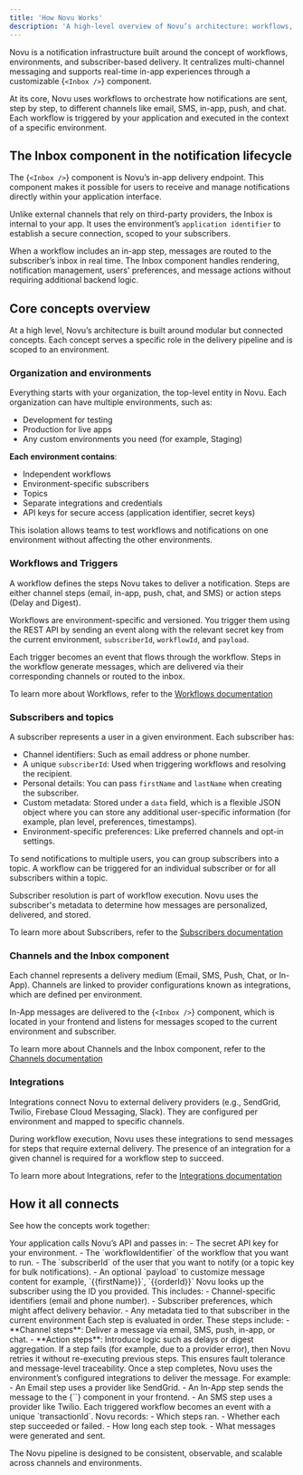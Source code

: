 ```yaml
---
title: 'How Novu Works'
description: 'A high-level overview of Novu’s architecture: workflows, triggers, subscribers, and environments, and how they connect to support in-app and external channels.'
---
```



Novu is a notification infrastructure built around the concept of workflows, environments, and subscriber-based delivery. It centralizes multi-channel messaging and supports real-time in-app experiences through a customizable <Method href="/platform/inbox/react/components/inbox">{`<Inbox />`}</Method> component.

At its core, Novu uses workflows to orchestrate how notifications are sent, step by step, to different channels like email, SMS, in-app, push, and chat. Each workflow is triggered by your application and executed in the context of a specific environment.

## The Inbox component in the notification lifecycle

The <Method href="/platform/inbox/react/components/inbox">{`<Inbox />`}</Method> component is Novu’s in-app delivery endpoint. This component makes it possible for users to receive and manage notifications directly within your application interface.

Unlike external channels that rely on third-party providers, the Inbox is internal to your app. It uses the environment’s `application identifier` to establish a secure connection, scoped to your subscribers.

When a workflow includes an in-app step, messages are routed to the subscriber’s inbox in real time. The Inbox component handles rendering, notification management, users' preferences, and message actions without requiring additional backend logic.

## Core concepts overview

At a high level, Novu’s architecture is built around modular but connected concepts. Each concept serves a specific role in the delivery pipeline and is scoped to an environment.

### Organization and environments

Everything starts with your organization, the top-level entity in Novu. Each organization can have multiple environments, such as:
- Development for testing
- Production for live apps
- Any custom environments you need (for example, Staging)

**Each environment contains**:
- Independent workflows
- Environment-specific subscribers
- Topics
- Separate integrations and credentials
- API keys for secure access (application identifier, secret keys)

This isolation allows teams to test workflows and notifications on one environment without affecting the other environments.

### Workflows and Triggers

A workflow defines the steps Novu takes to deliver a notification. Steps are either channel steps (email, in-app, push, chat, and SMS) or action steps (Delay and Digest).

Workflows are environment-specific and versioned. You trigger them using the REST API by sending an event along with the relevant secret key from the current environment, `subscriberId`, `workflowId`, and `payload`.

Each trigger becomes an event that flows through the workflow. Steps in the workflow generate messages, which are delivered via their corresponding channels or routed to the inbox.

To learn more about Workflows, refer to the [Workflows documentation](/platform/concepts/workflows)

### Subscribers and topics

A subscriber represents a user in a given environment. Each subscriber has:

- Channel identifiers: Such as email address or phone number.
- A unique `subscriberId`: Used when triggering workflows and resolving the recipient.
- Personal details: You can pass `firstName` and `lastName` when creating the subscriber.
- Custom metadata: Stored under a `data` field, which is a flexible JSON object where you can store any additional user-specific information (for example, plan level, preferences, timestamps).
- Environment-specific preferences: Like preferred channels and opt-in settings.

To send notifications to multiple users, you can group subscribers into a topic. A workflow can be triggered for an individual subscriber or for all subscribers within a topic.

Subscriber resolution is part of workflow execution. Novu uses the subscriber's metadata to determine how messages are personalized, delivered, and stored.

To learn more about Subscribers, refer to the [Subscribers documentation](/platform/concepts/subscribers)

### Channels and the Inbox component

Each channel represents a delivery medium (Email, SMS, Push, Chat, or In-App). Channels are linked to provider configurations known as integrations, which are defined per environment.

In-App messages are delivered to the <Method href="/platform/inbox/react/components/inbox">{`<Inbox />`}</Method> component, which is located in your frontend and listens for messages scoped to the current environment and subscriber.

To learn more about Channels and the Inbox component, refer to the [Channels documentation](/platform/integrations/overview)

### Integrations

Integrations connect Novu to external delivery providers (e.g., SendGrid, Twilio, Firebase Cloud Messaging, Slack). They are configured per environment and mapped to specific channels.

During workflow execution, Novu uses these integrations to send messages for steps that require external delivery. The presence of an integration for a given channel is required for a workflow step to succeed.

To learn more about Integrations, refer to the [Integrations documentation](/platform/concepts/integrations
)

## How it all connects

See how the concepts work together:

<Steps>
 <Step title="An event triggers the workflow">
Your application calls Novu’s API and passes in:
 - The secret API key for your environment.
 - The `workflowIdentifier` of the workflow that you want to run.
 - The `subscriberId` of the user that you want to notify (or a topic key for bulk notifications).
 - An optional `payload` to customize message content for example, `{{firstName}}`, `{{orderId}}`
 </Step>

  <Step title="Novu resolves the subscriber">
  Novu looks up the subscriber using the ID you provided. This includes:
  - Channel-specific identifiers (email and phone number).
  - Subscriber preferences, which might affect delivery behavior.
  - Any metadata tied to that subscriber in the current environment
  </Step>

  <Step title="The workflow steps execute sequentially">
   Each step is evaluated in order. These steps include:
   - **Channel steps**: Deliver a message via email, SMS, push, in-app, or chat.
   - **Action steps**: Introduce logic such as delays or digest aggregation.
  </Step>

  <Step>
  If a step fails (for example, due to a provider error), then Novu retries it without re-executing previous steps. This ensures fault tolerance and message-level traceability.
  </Step>

  <Step title="Messages are delivered">
  Once a step completes, Novu uses the environment’s configured integrations to deliver the message. For example:
  - An Email step uses a provider like SendGrid.
  - An In-App step sends the message to the <Method href="/platform/inbox/react/components/inbox">{`<Inbox />`}</Method> component in your frontend.
  - An SMS step uses a provider like Twilio.
  </Step>

  <Step title="Logs and metadata are recorded">
  Each triggered workflow becomes an event with a unique `transactionId`. Novu records:
  - Which steps ran.
  - Whether each step succeeded or failed.
  - How long each step took.
  - What messages were generated and sent.
  </Step>

</Steps>

The Novu pipeline is designed to be consistent, observable, and scalable across channels and environments.
